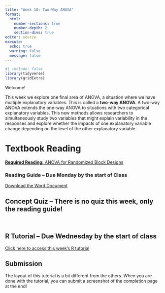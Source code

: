 ```yaml
---
title: "Week 10: Two-Way ANOVA"
format: 
  html: 
    number-sections: true
    number-depth: 2
    section-divs: true
editor: source
execute: 
  echo: true
  warning: false
  message: false
---
```


```r
#| include: false
library(tidyverse)
library(gridExtra)
```

Welcome!

This week we explore one final area of ANOVA, a situation where we have multiple
explanatory variables. This is called a **two-way ANOVA**. A two-way ANOVA
extends the one-way ANOVA to situations with two categorical explanatory 
variables. This new methods allows researchers to simultaneously study two
variables that might explain variability in the responses and explore whether
the impacts of one explanatory variable change depending on the level of the
other explanatory variable.

# Textbook Reading

[**Required Reading:** ANOVA for Randomized Block Designs](https://tuos-bio-data-skills.github.io/intro-stats-book/anova-for-randomised-block-designs.html)

### Reading Guide -- Due Monday by the start of Class

[Download the Word Document](reading-guide/week10-reading.qmd)

## Concept Quiz -- There is no quiz this week, only the reading guide!

<!-- **1. Match each two-way ANOVA model to its correct description.** -->

<!-- ::::: columns -->
<!-- ::: {.column width="40%"} -->
<!-- </br> -->

<!-- **additive model** -->

<!-- </br> </br> </br> -->

<!-- **interaction model** -->
<!-- ::: -->

<!-- ::: {.column width="60%"} -->
<!-- The relationship between one factor and the response changes depending on the level of another factor. -->

<!-- </br> -->

<!-- The relationship between one factor and the response remains the same across all levels of another factor. -->

<!-- </br> -->

<!-- There is a significant relationship between each factor and the response. -->
<!-- ::: -->
<!-- ::::: -->

<!-- </br> -->

<!-- **2. Match each two-way ANOVA model to its multiple linear regression counterpart.** -->

<!-- :::::: columns -->
<!-- ::: {.column width="45%"} -->
<!-- **additive model** -->

<!-- **interaction model** -->
<!-- ::: -->

<!-- ::: {.column width="10%"} -->
<!-- ::: -->

<!-- ::: {.column width="45%"} -->
<!-- different slopes -->

<!-- parallel slopes -->
<!-- ::: -->
<!-- :::::: -->

<!-- </br> -->

<!-- **3. Which of the following are conditions of a two-way ANOVA model?** (Select all that apply) -->

<!-- -   independence of observations between the groups -->
<!-- -   independence of observations within each group -->
<!-- -   independence of variables -->
<!-- -   normally distributed responses within each group -->
<!-- -   normally distributed residuals -->
<!-- -   linear relationship between the explanatory and response variables -->
<!-- -   equal variance of residuals -->
<!-- -   equal variance of responses within each group -->

<!-- </br> -->

<!-- **4. Which of the following is important to consider when assessing independence?** (Select all that apply) -->

<!-- -   If the same observational unit (e.g., person, penguin, tree) could be sampled multiple times -->

<!-- -   If observations could be biologically related (e.g., parents, siblings, etc.) -->

<!-- -   If observations could be spatially related (e.g., countries that border each other) -->

<!-- -   If there is a relationship between the observations and the response variable -->

<!-- </br> -->

<!-- **5. \[True or False\] When an additive model is fit, the interpretation of the p-value associated with each explanatory variable is \[conditional / independent\] on the other explanatory variable(s) in the model.** -->

<!-- </br> -->

<!-- **6. If the null hypothesis is rejected in an additive two-way ANOVA model, what model should be fit instead?** -->

<!-- -   separate one-way ANOVA models -->
<!-- -   a one-way ANOVA model containing the variable with the smallest p-value (from the additive two-way ANOVA) -->
<!-- -   a mean only model -->
<!-- -   an interaction two-way ANOVA model -->
<!-- -   a simple linear regression -->

</br>

## R Tutorial -- Due Wednesday by the start of class

[Click here to access this week's R tutorial](https://allisontheobold.shinyapps.io/two-way-anova)

::: callout-note
# Submission

The layout of this tutorial is a bit different from the others. When you are 
done with the tutorial, you can submit a screenshot of the completion page at
the end!
:::
